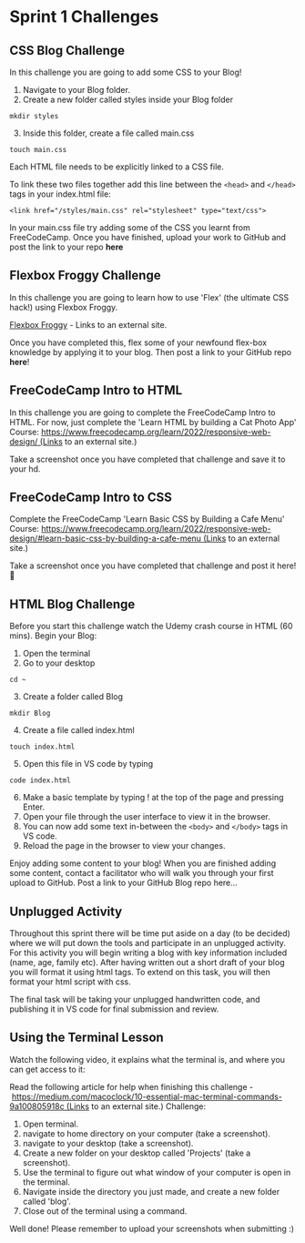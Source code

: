 # Sprint 1 Challenges

## CSS Blog Challenge

In this challenge you are going to add some CSS to your Blog!

1. Navigate to your Blog folder.
2. Create a new folder called styles inside your Blog folder 
```
mkdir styles
```
3. Inside this folder, create a file called main.css 
```
touch main.css
```

Each HTML file needs to be explicitly linked to a CSS file. 

To link these two files together add this line between the `<head>` and `</head>` tags in your index.html file:

```
<link href="/styles/main.css" rel="stylesheet" type="text/css">
```

In your main.css file try adding some of the CSS you learnt from FreeCodeCamp.
Once you have finished, upload your work to GitHub and post the link to your repo **here**

## Flexbox Froggy Challenge

In this challenge you are going to learn how to use 'Flex' (the ultimate CSS hack!) using Flexbox Froggy.

[Flexbox Froggy](https://flexboxfroggy.com/) - Links to an external site.

Once you have completed this, flex some of your newfound flex-box knowledge by applying it to your blog.
Then post a link to your GitHub repo **here**!

## FreeCodeCamp Intro to HTML

In this challenge you are going to complete the FreeCodeCamp Intro to HTML.
For now, just complete the 'Learn HTML by building a Cat Photo App' Course:
https://www.freecodecamp.org/learn/2022/responsive-web-design/ (Links to an external site.)

Take a screenshot once you have completed that challenge and save it to your hd.

## FreeCodeCamp Intro to CSS


Complete the FreeCodeCamp 'Learn Basic CSS by Building a Cafe Menu' Course:
https://www.freecodecamp.org/learn/2022/responsive-web-design/#learn-basic-css-by-building-a-cafe-menu (Links to an external site.)

Take a screenshot once you have completed that challenge and post it here!
📸

## HTML Blog Challenge

Before you start this challenge watch the Udemy crash course in HTML (60 mins).
Begin your Blog:

1. Open the terminal
2. Go to your desktop 
```
cd ~
```
3. Create a folder called Blog 
```
mkdir Blog
```
4. Create a file called index.html 
```
touch index.html
````
5. Open this file in VS code by typing
```
code index.html
```
6. Make a basic template by typing ! at the top of the page and pressing Enter.
7. Open your file through the user interface to view it in the browser.
8. You can now add some text in-between the `<body>` and `</body>` tags in VS code.
9. Reload the page in the browser to view your changes.

Enjoy adding some content to your blog!
When you are finished adding some content, contact a facilitator who will walk you through your first upload to GitHub.
Post a link to your GitHub Blog repo here...

## Unplugged Activity

Throughout this sprint there will be time put aside on a day (to be decided) where we will put down the tools and participate in an unplugged activity. For this activity you will begin
writing a blog with key information included (name, age, family etc). After having written out a short draft of your blog you will format it using html tags. To extend on this task, you will
then format your html script with css.

The final task will be taking your unplugged handwritten code, and publishing it in VS code for final submission and review.



## Using the Terminal Lesson

Watch the following video, it explains what the terminal is, and where you can get access to it:

Read the following article for help when finishing this challenge - https://medium.com/macoclock/10-essential-mac-terminal-commands-9a100805918c (Links to an external site.)
Challenge:
1. Open terminal.
2. navigate to home directory on your computer (take a screenshot).
3. navigate to your desktop (take a screenshot).
4. Create a new folder on your desktop called 'Projects' (take a screenshot).
5. Use the terminal to figure out what window of your computer is open in the terminal.
6. Navigate inside the directory you just made, and create a new folder called 'blog'.
7. Close out of the terminal using a command.

Well done! Please remember to upload your screenshots when submitting :)

